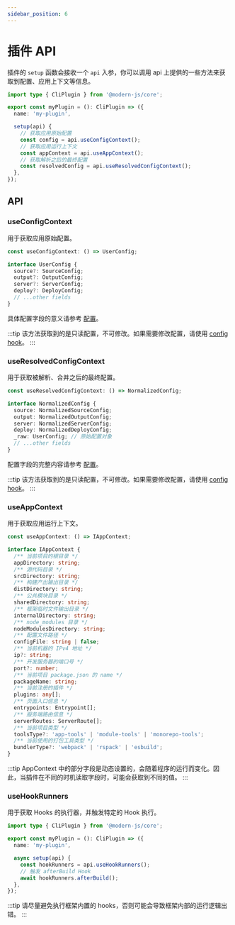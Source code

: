 ```yaml
---
sidebar_position: 6
---
```


# 插件 API

插件的 `setup` 函数会接收一个 `api` 入参，你可以调用 api 上提供的一些方法来获取到配置、应用上下文等信息。

```ts
import type { CliPlugin } from '@modern-js/core';

export const myPlugin = (): CliPlugin => ({
  name: 'my-plugin',

  setup(api) {
    // 获取应用原始配置
    const config = api.useConfigContext();
    // 获取应用运行上下文
    const appContext = api.useAppContext();
    // 获取解析之后的最终配置
    const resolvedConfig = api.useResolvedConfigContext();
  },
});
```

## API

### useConfigContext

用于获取应用原始配置。

```ts
const useConfigContext: () => UserConfig;

interface UserConfig {
  source?: SourceConfig;
  output?: OutputConfig;
  server?: ServerConfig;
  deploy?: DeployConfig;
  // ...other fields
}
```

具体配置字段的意义请参考 [配置](/configure/app/usage)。

:::tip
该方法获取到的是只读配置，不可修改。如果需要修改配置，请使用 [config hook](/guides/topic-detail/framework-plugin/hook-list.html#config)。
:::

### useResolvedConfigContext

用于获取被解析、合并之后的最终配置。

```ts
const useResolvedConfigContext: () => NormalizedConfig;

interface NormalizedConfig {
  source: NormalizedSourceConfig;
  output: NormalizedOutputConfig;
  server: NormalizedServerConfig;
  deploy: NormalizedDeployConfig;
  _raw: UserConfig; // 原始配置对象
  // ...other fields
}
```

配置字段的完整内容请参考 [配置](/configure/app/usage)。

:::tip
该方法获取到的是只读配置，不可修改。如果需要修改配置，请使用 [config hook](/guides/topic-detail/framework-plugin/hook-list.html#config)。
:::

### useAppContext

用于获取应用运行上下文。

```ts
const useAppContext: () => IAppContext;

interface IAppContext {
  /** 当前项目的根目录 */
  appDirectory: string;
  /** 源代码目录 */
  srcDirectory: string;
  /** 构建产出输出目录 */
  distDirectory: string;
  /** 公共模块目录 */
  sharedDirectory: string;
  /** 框架临时文件输出目录 */
  internalDirectory: string;
  /** node_modules 目录 */
  nodeModulesDirectory: string;
  /** 配置文件路径 */
  configFile: string | false;
  /** 当前机器的 IPv4 地址 */
  ip?: string;
  /** 开发服务器的端口号 */
  port?: number;
  /** 当前项目 package.json 的 name */
  packageName: string;
  /** 当前注册的插件 */
  plugins: any[];
  /** 页面入口信息 */
  entrypoints: Entrypoint[];
  /** 服务端路由信息 */
  serverRoutes: ServerRoute[];
  /** 当前项目类型 */
  toolsType?: 'app-tools' | 'module-tools' | 'monorepo-tools';
  /** 当前使用的打包工具类型 */
  bundlerType?: 'webpack' | 'rspack' | 'esbuild';
}
```

:::tip
AppContext 中的部分字段是动态设置的，会随着程序的运行而变化。因此，当插件在不同的时机读取字段时，可能会获取到不同的值。
:::

### useHookRunners

用于获取 Hooks 的执行器，并触发特定的 Hook 执行。

```ts
import type { CliPlugin } from '@modern-js/core';

export const myPlugin = (): CliPlugin => ({
  name: 'my-plugin',

  async setup(api) {
    const hookRunners = api.useHookRunners();
    // 触发 afterBuild Hook
    await hookRunners.afterBuild();
  },
});
```

:::tip
请尽量避免执行框架内置的 hooks，否则可能会导致框架内部的运行逻辑出错。
:::
